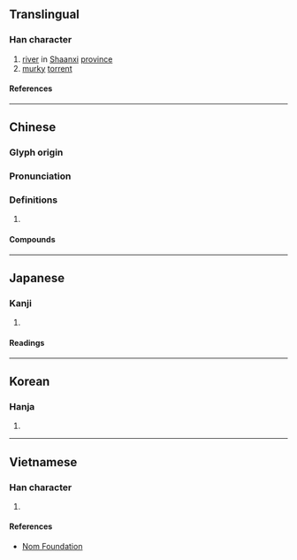 {{character info}}
==Translingual==

===Han character===
{{Han char|rn=85|rad=水|as=07|sn=10|four=32127|canj=EUON|ids=⿰氵岑}}

# [[river]] in [[Shaanxi]] [[province]]
# [[murky]] [[torrent]]

====References====
{{Han ref|kx=0627.030|dkj=17542|dj=1029.070|hdz=31625.020|uh=6D94}}

----

==Chinese==
{{zh-forms}}

===Glyph origin===
{{Han etym}}

===Pronunciation===
{{zh-pron
|m=cén
|c=sam4
|mn=chhâm
|mc=y
|oc=y
|cat=
}}

===Definitions===
{{zh-hanzi}}

# {{rfdef|zh}}

====Compounds====
{{zh-der|大汗涔涔|涔涔|涔蹄|涔旱|汗涔涔|淚涔涔}}

----

==Japanese==

===Kanji===
{{ja-kanji|grade=|rs=水07}}

# {{rfdef|ja|sort=水07}}

====Readings====
{{ja-readings
|on=さん, ざん, しん
|kun=ひたす
}}

----

==Korean==

===Hanja===
{{ko-hanja|잠}}

# {{rfdef|ko|sort=水07}}

----

==Vietnamese==

===Han character===
{{vi-readings|rs=水07|reading=sầm}}

# {{rfdef|vi|sort=水07}}

====References====
* [http://nomfoundation.org/common/nom_details.php?codepoint=6d94 Nom Foundation]